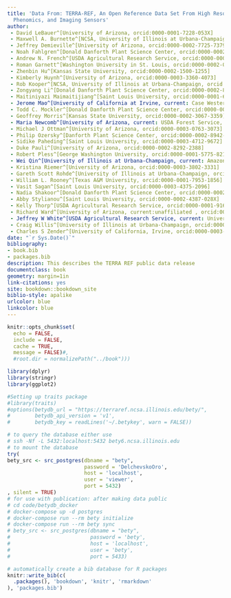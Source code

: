 ```yaml
--- 
title: 'Data From: TERRA-REF, An Open Reference Data Set From High Resolution Genomics,
  Phenomics, and Imaging Sensors'
author:
 - David LeBauer^[University of Arizona, orcid:0000-0001-7228-053X]
 - Maxwell A. Burnette^[NCSA, University of Illinois at Urbana-Champaign, orcid:0000-0002-1786-3676]
 - Jeffrey Demieville^[University of Arizona, orcid:0000-0002-7725-7379]
 - Noah Fahlgren^[Donald Danforth Plant Science Center, orcid:0000-0002-5597-4537]
 - Andrew N. French^[USDA Agricultural Research Service, orcid:0000-0002-4018-1817]
 - Roman Garnett^[Washington University in St. Louis, orcid:0000-0002-0152-5453]
 - Zhenbin Hu^[Kansas State University, orcid:0000-0002-1500-1255]
 - Kimberly Huynh^[University of Arizona, orcid:0000-0003-3360-4073]
 - Rob Kooper^[NCSA, University of Illinois at Urbana-Champaign, orcid:0000-0002-5781-7287]
 - Zongyang Li^[Donald Danforth Plant Science Center, orcid:0000-0002-8601-378X]
 - Maitiniyazi Maimaitijiang^[Saint Louis University, orcid:0000-0001-6153-1583]
 - Jerome Mao^[University of California at Irvine, current: Case Western Reserve University orcid:0000-0003-2505-8666]
 - Todd C. Mockler^[Donald Danforth Plant Science Center, orcid:0000-0002-0462-5775]
 - Geoffrey Morris^[Kansas State University, orcid:0000-0002-3067-3359]
 - Maria Newcomb^[University of Arizona, current: USDA Forest Service, orcid:0000-0003-2974-9149]
 - Michael J Ottman^[University of Arizona, orcid:0000-0003-0763-3073]
 - Philip Ozersky^[Danforth Plant Science Center, orcid:0000-0002-8942-0524]
 - Sidike Paheding^[Saint Louis University, orcid:0000-0003-4712-9672]
 - Duke Pauli^[University of Arizona, orcid:0000-0002-8292-2388]
 - Robert Pless^[George Washington University, orcid:0000-0001-5775-8216]
 - Wei Qin^[University of Illinois at Urbana-Champaign, current: Amazon.com, Inc]
 - Kristina Riemer^[University of Arizona, orcid:0000-0003-3802-3331]
 - Gareth Scott Rohde^[University of Illinois at Urbana-Champaign, orcid:0000-0001-9030-0936]
 - William L. Rooney^[Texas A&M University, orcid:0000-0001-7953-1856]
 - Vasit Sagan^[Saint Louis University, orcid:0000-0003-4375-2096]
 - Nadia Shakoor^[Donald Danforth Plant Science Center, orcid:0000-0002-2035-7117]
 - Abby Stylianou^[Saint Louis University, orcid:0000-0002-4387-028X]
 - Kelly Thorp^[USDA Agricultural Research Service, orcid:0000-0001-9168-875X]
 - Richard Ward^[University of Arizona, current:unaffiliated , orcid:0000-0003-4436-0019]
 - Jeffrey W White^[USDA Agricultural Research Service, current: University of Florida, orcid:0000-0002-2051-4645]
 - Craig Willis^[University of Illinois at Urbana-Champaign, orcid:0000-0002-6148-7196]
 - Charles S Zender^[University of California, Irvine, orcid:0000-0003-0129-8024]
date: "`r Sys.Date()`"
bibliography:
- book.bib
- packages.bib
description: This describes the TERRA REF public data release
documentclass: book
geometry: margin=1in
link-citations: yes
site: bookdown::bookdown_site
biblio-style: apalike
urlcolor: blue
linkcolor: blue
---
```


```r

knitr::opts_chunk$set(
  echo = FALSE,
  include = FALSE,
  cache = TRUE, 
  message = FALSE)#,
  #root.dir = normalizePath("../book")))

library(dplyr)
library(stringr)
library(ggplot2)

#Setting up traits package
#library(traits)
#options(betydb_url = "https://terraref.ncsa.illinois.edu/bety/",
#        betydb_api_version = 'v1',
#        betydb_key = readLines('~/.betykey', warn = FALSE))

# to query the database either use 
# ssh -Nf -L 5432:localhost:5432 bety6.ncsa.illinois.edu 
# to mount the database
try(
bety_src <- src_postgres(dbname = "bety",
                         password = 'DelchevskoOro',
                         host = 'localhost',
                         user = 'viewer',
                         port = 5432)
, silent = TRUE)
# for use with publication: after making data public 
# cd code/betydb_docker
# docker-compose up -d postgres
# docker-compose run --rm bety initialize
# docker-compose run --rm bety sync
# bety_src <- src_postgres(dbname = "bety", 
#                          password = 'bety',
#                          host = 'localhost', 
#                          user = 'bety',
#                          port = 5433)
```


```r
# automatically create a bib database for R packages
knitr::write_bib(c(
  .packages(), 'bookdown', 'knitr', 'rmarkdown'
), 'packages.bib')
```

